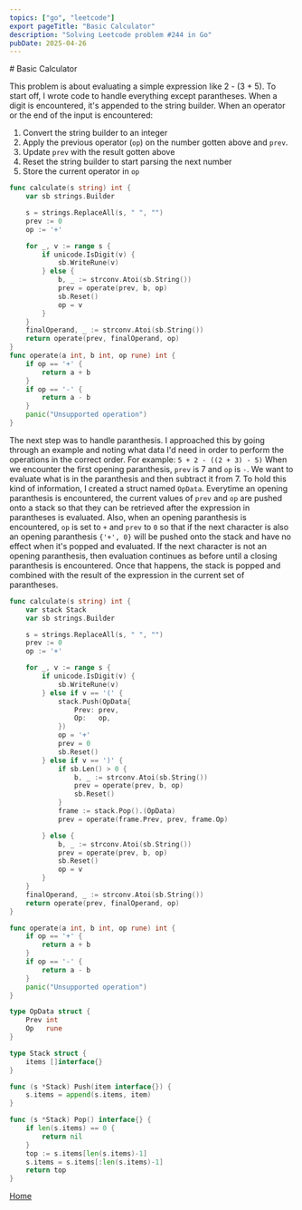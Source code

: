 ```yaml
---
topics: ["go", "leetcode"]
export pageTitle: "Basic Calculator"
description: "Solving Leetcode problem #244 in Go"
pubDate: 2025-04-26
---
```


<Layout>
<div>
# Basic Calculator

This problem is about evaluating a simple expression like 2 - (3 + 5). To start off, I wrote code to handle everything except parantheses. When a digit is encountered, it's 
appended to the string builder. When an operator or the end of the input is encountered:
1. Convert the string builder to an integer
2. Apply the previous operator (`op`) on the number gotten above and `prev`. 
3. Update `prev` with the result gotten above
4. Reset the string builder to start parsing the next number
5. Store the current operator in `op`


```go
func calculate(s string) int {
	var sb strings.Builder

	s = strings.ReplaceAll(s, " ", "")
	prev := 0
	op := '+'

	for _, v := range s {
		if unicode.IsDigit(v) {
			sb.WriteRune(v)
		} else {
			b, _ := strconv.Atoi(sb.String())
			prev = operate(prev, b, op)
			sb.Reset()
			op = v
		}
	}
	finalOperand, _ := strconv.Atoi(sb.String())
	return operate(prev, finalOperand, op)
}
func operate(a int, b int, op rune) int {
	if op == '+' {
		return a + b
	}
	if op == '-' {
		return a - b
	}
	panic("Unsupported operation")
}
```

The next step was to handle paranthesis. I approached this by going through an example and noting what data I'd need in order to perform the operations in the correct order. For example:
`5 + 2 - ((2 + 3) - 5)`
When we encounter the first opening paranthesis, `prev` is 7 and `op` is `-`. We want to evaluate what is in the paranthesis and then subtract it from 7. To hold this kind of information,
I created a struct named `OpData`. Everytime an opening paranthesis is encountered, the current values of `prev` and `op` are pushed onto a stack so that they can be retrieved after the 
expression in parantheses is evaluated. Also, when an opening paranthesis is encountered, `op` is set to `+` and `prev` to `0` so that if the next character is also an opening paranthesis
`{'+', 0}` will be pushed onto the stack and have no effect when it's popped and evaluated. If the next character is not an opening paranthesis, then evaluation continues as before until
a closing paranthesis is encountered. Once that happens, the stack is popped and combined with the result of the expression in the current set of parantheses.

```go
func calculate(s string) int {
	var stack Stack
	var sb strings.Builder

	s = strings.ReplaceAll(s, " ", "")
	prev := 0
	op := '+'

	for _, v := range s {
		if unicode.IsDigit(v) {
			sb.WriteRune(v)
		} else if v == '(' {
			stack.Push(OpData{
				Prev: prev,
				Op:   op,
			})
			op = '+'
			prev = 0
			sb.Reset()
		} else if v == ')' {
			if sb.Len() > 0 {
				b, _ := strconv.Atoi(sb.String())
				prev = operate(prev, b, op)
				sb.Reset()
			}
			frame := stack.Pop().(OpData)
			prev = operate(frame.Prev, prev, frame.Op)

		} else {
			b, _ := strconv.Atoi(sb.String())
			prev = operate(prev, b, op)
			sb.Reset()
			op = v
		}
	}
	finalOperand, _ := strconv.Atoi(sb.String())
	return operate(prev, finalOperand, op)
}

func operate(a int, b int, op rune) int {
	if op == '+' {
		return a + b
	}
	if op == '-' {
		return a - b
	}
	panic("Unsupported operation")
}

type OpData struct {
	Prev int
	Op   rune
}

type Stack struct {
	items []interface{}
}

func (s *Stack) Push(item interface{}) {
	s.items = append(s.items, item)
}

func (s *Stack) Pop() interface{} {
	if len(s.items) == 0 {
		return nil
	}
	top := s.items[len(s.items)-1]
	s.items = s.items[:len(s.items)-1]
	return top
}
```
<a href="/">Home</a>
</div>
</Layout>